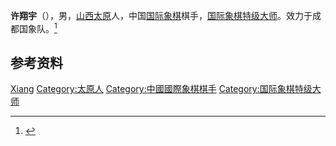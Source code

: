 {{Infobox chess player
|name = 许翔宇
|image = 
|country = {{PRC}}
|birth_date = {{Birth year and age|1999|9}}
|birth_place = {{CHN}}[[山西省|山西省]][[太原市|太原市]]
|death_date = 
|death_place = 
|title = [[国际象棋特级大师|国际象棋特级大师]]（2017年）
|worldchampion = 
|rating = 
|ranking = 
|peakrating = 2588（2018年8月）
|FideID = 8608288
}}
'''许翔宇'''（{{bd|1999年|9月|}}），男，[[山西|山西]][[太原|太原]]人，中国[[国际象棋|国际象棋]]棋手，[[国际象棋特级大师|国际象棋特级大师]]。效力于成都国象队。<ref>{{Cite web|title=国象重大突破 成都迎来首位男子特级大师|url=https://special.scol.com.cn/qichengcd/zxxx/20170508/201758194522.htm|accessdate=2020-12-15|work=四川在线|archive-date=2017-06-19|archive-url=https://web.archive.org/web/20170619210927/http://special.scol.com.cn/qichengcd/zxxx/20170508/201758194522.htm|dead-url=no}}</ref>

== 参考资料 ==
{{reflist}}

{{中国人物小作品}}
{{中国国际象棋特级大师}}

{{Authority control}}
{{DEFAULTSORT:Xu许}}
[[Category:许姓|Xiang]]
[[Category:太原人|Category:太原人]]
[[Category:中國國際象棋棋手|Category:中國國際象棋棋手]]
[[Category:国际象棋特级大师|Category:国际象棋特级大师]]